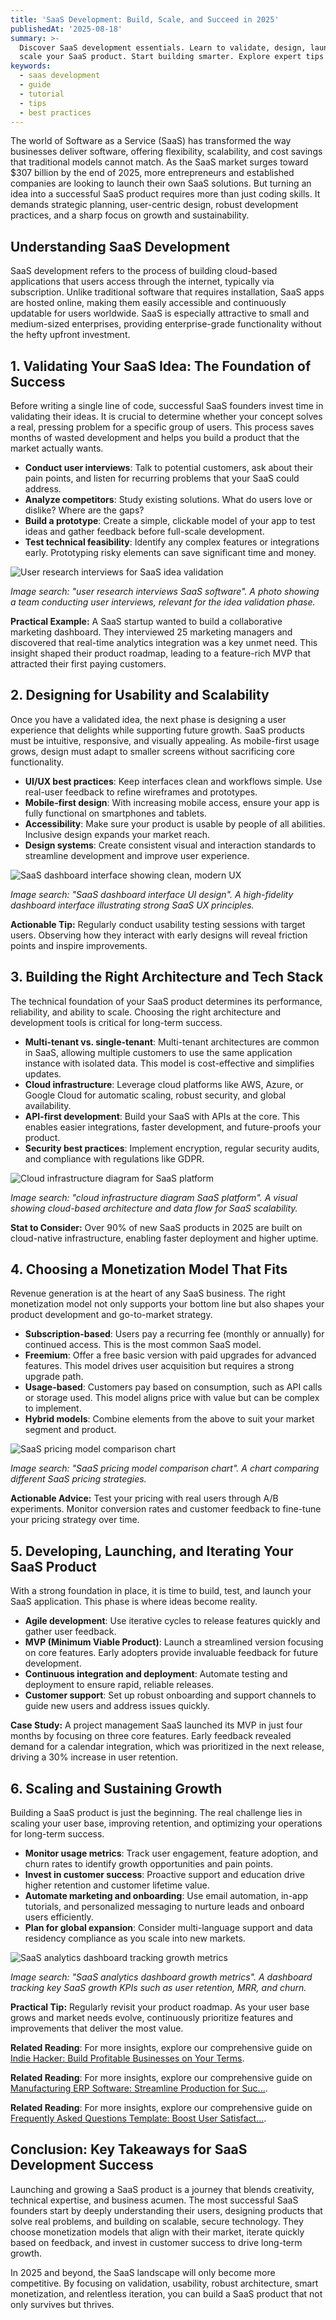 ```yaml
---
title: 'SaaS Development: Build, Scale, and Succeed in 2025'
publishedAt: '2025-08-18'
summary: >-
  Discover SaaS development essentials. Learn to validate, design, launch, and
  scale your SaaS product. Start building smarter. Explore expert tips now.
keywords:
  - saas development
  - guide
  - tutorial
  - tips
  - best practices
---
```


The world of Software as a Service (SaaS) has transformed the way businesses deliver software, offering flexibility, scalability, and cost savings that traditional models cannot match. As the SaaS market surges toward $307 billion by the end of 2025, more entrepreneurs and established companies are looking to launch their own SaaS solutions. But turning an idea into a successful SaaS product requires more than just coding skills. It demands strategic planning, user-centric design, robust development practices, and a sharp focus on growth and sustainability.

## Understanding SaaS Development

SaaS development refers to the process of building cloud-based applications that users access through the internet, typically via subscription. Unlike traditional software that requires installation, SaaS apps are hosted online, making them easily accessible and continuously updatable for users worldwide. SaaS is especially attractive to small and medium-sized enterprises, providing enterprise-grade functionality without the hefty upfront investment.

## 1. Validating Your SaaS Idea: The Foundation of Success

Before writing a single line of code, successful SaaS founders invest time in validating their ideas. It is crucial to determine whether your concept solves a real, pressing problem for a specific group of users. This process saves months of wasted development and helps you build a product that the market actually wants.

- **Conduct user interviews**: Talk to potential customers, ask about their pain points, and listen for recurring problems that your SaaS could address.
- **Analyze competitors**: Study existing solutions. What do users love or dislike? Where are the gaps?
- **Build a prototype**: Create a simple, clickable model of your app to test ideas and gather feedback before full-scale development.
- **Test technical feasibility**: Identify any complex features or integrations early. Prototyping risky elements can save significant time and money.

![User research interviews for SaaS idea validation](https://images.unsplash.com/photo-1519389950473-47ba0277781c)

*Image search: "user research interviews SaaS software". A photo showing a team conducting user interviews, relevant for the idea validation phase.*

**Practical Example:**
A SaaS startup wanted to build a collaborative marketing dashboard. They interviewed 25 marketing managers and discovered that real-time analytics integration was a key unmet need. This insight shaped their product roadmap, leading to a feature-rich MVP that attracted their first paying customers.

## 2. Designing for Usability and Scalability

Once you have a validated idea, the next phase is designing a user experience that delights while supporting future growth. SaaS products must be intuitive, responsive, and visually appealing. As mobile-first usage grows, design must adapt to smaller screens without sacrificing core functionality.

- **UI/UX best practices**: Keep interfaces clean and workflows simple. Use real-user feedback to refine wireframes and prototypes.
- **Mobile-first design**: With increasing mobile access, ensure your app is fully functional on smartphones and tablets.
- **Accessibility**: Make sure your product is usable by people of all abilities. Inclusive design expands your market reach.
- **Design systems**: Create consistent visual and interaction standards to streamline development and improve user experience.

![SaaS dashboard interface showing clean, modern UX](https://images.unsplash.com/photo-1515378791036-0648a3ef77b2)

*Image search: "SaaS dashboard interface UI design". A high-fidelity dashboard interface illustrating strong SaaS UX principles.*

**Actionable Tip:**
Regularly conduct usability testing sessions with target users. Observing how they interact with early designs will reveal friction points and inspire improvements.

## 3. Building the Right Architecture and Tech Stack

The technical foundation of your SaaS product determines its performance, reliability, and ability to scale. Choosing the right architecture and development tools is critical for long-term success.

- **Multi-tenant vs. single-tenant**: Multi-tenant architectures are common in SaaS, allowing multiple customers to use the same application instance with isolated data. This model is cost-effective and simplifies updates.
- **Cloud infrastructure**: Leverage cloud platforms like AWS, Azure, or Google Cloud for automatic scaling, robust security, and global availability.
- **API-first development**: Build your SaaS with APIs at the core. This enables easier integrations, faster development, and future-proofs your product.
- **Security best practices**: Implement encryption, regular security audits, and compliance with regulations like GDPR.

![Cloud infrastructure diagram for SaaS platform](https://images.unsplash.com/photo-1461749280684-dccba630e2f6)

*Image search: "cloud infrastructure diagram SaaS platform". A visual showing cloud-based architecture and data flow for SaaS scalability.*

**Stat to Consider:**
Over 90% of new SaaS products in 2025 are built on cloud-native infrastructure, enabling faster deployment and higher uptime.

## 4. Choosing a Monetization Model That Fits

Revenue generation is at the heart of any SaaS business. The right monetization model not only supports your bottom line but also shapes your product development and go-to-market strategy.

- **Subscription-based**: Users pay a recurring fee (monthly or annually) for continued access. This is the most common SaaS model.
- **Freemium**: Offer a free basic version with paid upgrades for advanced features. This model drives user acquisition but requires a strong upgrade path.
- **Usage-based**: Customers pay based on consumption, such as API calls or storage used. This model aligns price with value but can be complex to implement.
- **Hybrid models**: Combine elements from the above to suit your market segment and product.

![SaaS pricing model comparison chart](https://images.unsplash.com/photo-1506744038136-46273834b3fb)

*Image search: "SaaS pricing model comparison chart". A chart comparing different SaaS pricing strategies.*

**Actionable Advice:**
Test your pricing with real users through A/B experiments. Monitor conversion rates and customer feedback to fine-tune your pricing strategy over time.

## 5. Developing, Launching, and Iterating Your SaaS Product

With a strong foundation in place, it is time to build, test, and launch your SaaS application. This phase is where ideas become reality.

- **Agile development**: Use iterative cycles to release features quickly and gather user feedback.
- **MVP (Minimum Viable Product)**: Launch a streamlined version focusing on core features. Early adopters provide invaluable feedback for future development.
- **Continuous integration and deployment**: Automate testing and deployment to ensure rapid, reliable releases.
- **Customer support**: Set up robust onboarding and support channels to guide new users and address issues quickly.

**Case Study:**
A project management SaaS launched its MVP in just four months by focusing on three core features. Early feedback revealed demand for a calendar integration, which was prioritized in the next release, driving a 30% increase in user retention.

## 6. Scaling and Sustaining Growth

Building a SaaS product is just the beginning. The real challenge lies in scaling your user base, improving retention, and optimizing your operations for long-term success.

- **Monitor usage metrics**: Track user engagement, feature adoption, and churn rates to identify growth opportunities and pain points.
- **Invest in customer success**: Proactive support and education drive higher retention and customer lifetime value.
- **Automate marketing and onboarding**: Use email automation, in-app tutorials, and personalized messaging to nurture leads and onboard users efficiently.
- **Plan for global expansion**: Consider multi-language support and data residency compliance as you scale into new markets.

![SaaS analytics dashboard tracking growth metrics](https://images.unsplash.com/photo-1465101046530-73398c7f28ca)

*Image search: "SaaS analytics dashboard growth metrics". A dashboard tracking key SaaS growth KPIs such as user retention, MRR, and churn.*

**Practical Tip:**
Regularly revisit your product roadmap. As your user base grows and market needs evolve, continuously prioritize features and improvements that deliver the most value.



**Related Reading**: For more insights, explore our comprehensive guide on [Indie Hacker: Build Profitable Businesses on Your Terms](/blog/indie-hacker).



**Related Reading**: For more insights, explore our comprehensive guide on [Manufacturing ERP Software: Streamline Production for Suc...](/blog/manufacturing-erp-software).



**Related Reading**: For more insights, explore our comprehensive guide on [Frequently Asked Questions Template: Boost User Satisfact...](/blog/frequently-asked-questions-template).

## Conclusion: Key Takeaways for SaaS Development Success

Launching and growing a SaaS product is a journey that blends creativity, technical expertise, and business acumen. The most successful SaaS founders start by deeply understanding their users, designing products that solve real problems, and building on scalable, secure technology. They choose monetization models that align with their market, iterate quickly based on feedback, and invest in customer success to drive long-term growth.

In 2025 and beyond, the SaaS landscape will only become more competitive. By focusing on validation, usability, robust architecture, smart monetization, and relentless iteration, you can build a SaaS product that not only survives but thrives.
